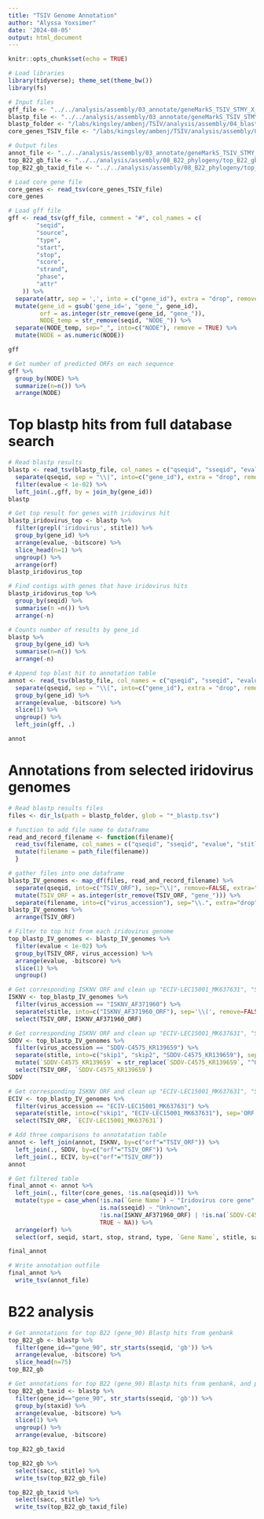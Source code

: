 ```yaml
---
title: "TSIV Genome Annotation"
author: "Alyssa Yoxsimer"
date: '2024-08-05'
output: html_document
---
```


```r
knitr::opts_chunk$set(echo = TRUE)
```

```r
# Load libraries
library(tidyverse); theme_set(theme_bw())
library(fs)
```
```r
# Input files
gff_file <- "../../analysis/assembly/03_annotate/geneMarkS_TSIV_STMY_X_2011_03_M_contigs/TSIV_STMY_X_2011_03_M_contigs_GeneMarkS.gff"
blastp_file <- "../../analysis/assembly/03_annotate/geneMarkS_TSIV_STMY_X_2011_03_M_contigs/TSIV_STMY_X_2011_03_M_contigs_GeneMarkS_blastp.tsv"
blastp_folder <- "/labs/kingsley/ambenj/TSIV/analysis/assembly/04_blastp_iridoviruses"
core_genes_TSIV_file <- "/labs/kingsley/ambenj/TSIV/analysis/assembly/04_blastp_iridoviruses/core_genes_TSIV.txt"

# Output files
annot_file <- "../../analysis/assembly/03_annotate/geneMarkS_TSIV_STMY_X_2011_03_M_contigs/TSIV_STMY_X_2011_03_M_contigs_GeneMarkS_annotations_needs_curation.tsv"
top_B22_gb_file <- "../../analysis/assembly/08_B22_phylogeny/top_B22_gb_accession_list.txt"
top_B22_gb_taxid_file <- "../../analysis/assembly/08_B22_phylogeny/top_B22_gb_taxid_accession_list.txt"
```

```r
# Load core gene file
core_genes <- read_tsv(core_genes_TSIV_file)
core_genes
```


```r
# Load gff file
gff <- read_tsv(gff_file, comment = "#", col_names = c(
        "seqid",
        "source",
        "type",
        "start",
        "stop",
        "score",
        "strand",
        "phase",
        "attr"
    )) %>% 
  separate(attr, sep = ',', into = c("gene_id"), extra = "drop", remove = FALSE) %>% 
  mutate(gene_id = gsub('gene_id=', "gene_", gene_id),
         orf = as.integer(str_remove(gene_id, "gene_")),
         NODE_temp = str_remove(seqid, "NODE_")) %>% 
  separate(NODE_temp, sep="_", into=c("NODE"), remove = TRUE) %>% 
  mutate(NODE = as.numeric(NODE))

gff
```
```r
# Get number of predicted ORFs on each sequence
gff %>% 
  group_by(NODE) %>% 
  summarize(n=n()) %>% 
  arrange(NODE)
```

# Top blastp hits from full database search
```r
# Read blastp results
blastp <- read_tsv(blastp_file, col_names = c("qseqid", "sseqid", "evalue", "stitle", "pident", "length", "mismatch", "gapopen", "qstart", "qend", "sstart", "send", "bitscore", "sscinames", "scomnames", "staxid", "sacc")) %>% 
  separate(qseqid, sep = "\\|", into=c("gene_id"), extra = "drop", remove = FALSE) %>% 
  filter(evalue < 1e-02) %>% 
  left_join(.,gff, by = join_by(gene_id))
blastp
```
```r
# Get top result for genes with iridovirus hit
blastp_iridovirus_top <- blastp %>%  
  filter(grepl('iridovirus', stitle)) %>% 
  group_by(gene_id) %>% 
  arrange(evalue, -bitscore) %>% 
  slice_head(n=1) %>%
  ungroup() %>% 
  arrange(orf)
blastp_iridovirus_top
```
```r
# Find contigs with genes that have iridovirus hits
blastp_iridovirus_top %>% 
  group_by(seqid) %>% 
  summarise(n =n()) %>% 
  arrange(-n)
```
```r
# Counts number of results by gene_id
blastp %>%
  group_by(gene_id) %>% 
  summarise(n=n()) %>% 
  arrange(-n)
```

```r
# Append top blast hit to annotation table
annot <- read_tsv(blastp_file, col_names = c("qseqid", "sseqid", "evalue", "stitle", "pident", "length", "mismatch", "gapopen", "qstart", "qend", "sstart", "send", "bitscore", "sscinames", "scomnames", "staxid", "sacc")) %>% 
  separate(qseqid, sep = "\\|", into=c("gene_id"), extra = "drop", remove = FALSE) %>% 
  group_by(gene_id) %>% 
  arrange(evalue, -bitscore) %>% 
  slice(1) %>% 
  ungroup() %>% 
  left_join(gff, .)

annot
```

# Annotations from selected iridovirus genomes
```r
# Read blastp results files
files <- dir_ls(path = blastp_folder, glob = "*_blastp.tsv")

# function to add file name to dataframe
read_and_record_filename <- function(filename){
  read_tsv(filename, col_names = c("qseqid", "sseqid", "evalue", "stitle", "pident", "length", "mismatch", "gapopen", "qstart", "qend", "sstart", "send", "bitscore")) %>%
  mutate(filename = path_file(filename))
  }

# gather files into one dataframe
blastp_IV_genomes <- map_df(files, read_and_record_filename) %>% 
  separate(qseqid, into=c("TSIV_ORF"), sep="\\|", remove=FALSE, extra="drop") %>% 
  mutate(TSIV_ORF = as.integer(str_remove(TSIV_ORF, "gene_"))) %>% 
  separate(filename, into=c("virus_accession"), sep="\\.", extra="drop")
blastp_IV_genomes %>% 
  arrange(TSIV_ORF)
```

```r
# Filter to top hit from each iridovirus genome
top_blastp_IV_genomes <- blastp_IV_genomes %>% 
  filter(evalue < 1e-02) %>% 
  group_by(TSIV_ORF, virus_accession) %>% 
  arrange(evalue, -bitscore) %>% 
  slice(1) %>% 
  ungroup()
```

```r
# Get corresponding ISKNV ORF and clean up "ECIV-LEC15001_MK637631", "SDDV-C4575_KR139659"
ISKNV <- top_blastp_IV_genomes %>% 
  filter(virus_accession == "ISKNV_AF371960") %>% 
  separate(stitle, into=c("ISKNV_AF371960_ORF"), sep='\\(', remove=FALSE, extra="drop") %>% 
  select(TSIV_ORF, ISKNV_AF371960_ORF)
```

```r
# Get corresponding ISKNV ORF and clean up "ECIV-LEC15001_MK637631", "SDDV-C4575_KR139659"
SDDV <- top_blastp_IV_genomes %>% 
  filter(virus_accession == "SDDV-C4575_KR139659") %>% 
  separate(stitle, into=c("skip1", "skip2", "SDDV-C4575_KR139659"), sep='ORF_|]', remove=FALSE, extra="drop") %>% 
  mutate(`SDDV-C4575_KR139659` = str_replace(`SDDV-C4575_KR139659`, "^0+|^O+", "")) %>% 
  select(TSIV_ORF, `SDDV-C4575_KR139659`)
SDDV
```

```r
# Get corresponding ISKNV ORF and clean up "ECIV-LEC15001_MK637631", "SDDV-C4575_KR139659"
ECIV <- top_blastp_IV_genomes %>% 
  filter(virus_accession == "ECIV-LEC15001_MK637631") %>% 
  separate(stitle, into=c("skip1", "ECIV-LEC15001_MK637631"), sep='ORF|]', remove=FALSE, extra="drop") %>% 
  select(TSIV_ORF, `ECIV-LEC15001_MK637631`)
```

```r
# Add three comparisons to annotatation table
annot <- left_join(annot, ISKNV, by=c("orf"="TSIV_ORF")) %>% 
  left_join(., SDDV, by=c("orf"="TSIV_ORF")) %>% 
  left_join(., ECIV, by=c("orf"="TSIV_ORF"))
annot
```



```r
# Get filtered table
final_annot <- annot %>% 
  left_join(., filter(core_genes, !is.na(qseqid))) %>% 
  mutate(type = case_when(!is.na(`Gene Name`) ~ "Iridovirus core gene",
                          is.na(sseqid) ~ "Unknown",
                          !is.na(ISKNV_AF371960_ORF) | !is.na(`SDDV-C4575_KR139659`) | !is.na(`ECIV-LEC15001_MK637631`) | !str_detect(stitle, "iridovirus")  ~ "Iridovirus shared gene",
                          TRUE ~ NA)) %>% 
  arrange(orf) %>% 
  select(orf, seqid, start, stop, strand, type, `Gene Name`, stitle, sacc, evalue, ISKNV_AF371960_ORF, `SDDV-C4575_KR139659`, `ECIV-LEC15001_MK637631`)

final_annot
```
```r
# Write annotation outfile
final_annot %>% 
  write_tsv(annot_file)
```


# B22 analysis

```r
# Get annotations for top B22 (gene_90) Blastp hits from genbank
top_B22_gb <- blastp %>% 
  filter(gene_id=="gene_90", str_starts(sseqid, 'gb')) %>% 
  arrange(evalue, -bitscore) %>% 
  slice_head(n=75)
top_B22_gb

```

```r
# Get annotations for top B22 (gene_90) Blastp hits from genbank, and pick best hit from each taxid and write to text file
top_B22_gb_taxid <- blastp %>% 
  filter(gene_id=="gene_90", str_starts(sseqid, 'gb')) %>% 
  group_by(staxid) %>% 
  arrange(evalue, -bitscore) %>% 
  slice(1) %>% 
  ungroup() %>% 
  arrange(evalue, -bitscore)

top_B22_gb_taxid
```

```r
top_B22_gb %>% 
  select(sacc, stitle) %>% 
  write_tsv(top_B22_gb_file)

top_B22_gb_taxid %>% 
  select(sacc, stitle) %>% 
  write_tsv(top_B22_gb_taxid_file)
```




